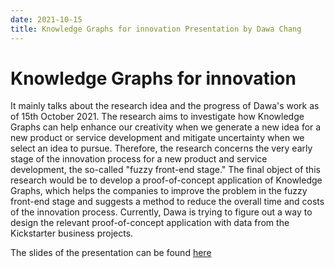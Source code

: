 ---
date: 2021-10-15
title: Knowledge Graphs for innovation Presentation by Dawa Chang
---


# Knowledge Graphs for innovation


It mainly talks about the research idea and the progress of Dawa's work as of 15th October 2021. The research aims to investigate how Knowledge Graphs can help enhance our creativity when we generate a new idea for a new product or service development and mitigate uncertainty when we select an idea to pursue. Therefore, the research concerns the very early stage of the innovation process for a new product and service development, the so-called "fuzzy front-end stage." The final object of this research would be to develop a proof-of-concept application of Knowledge Graphs, which helps the companies to improve the problem in the fuzzy front-end stage and suggests a method to reduce the overall time and costs of the innovation process. Currently, Dawa is trying to figure out a way to design the relevant proof-of-concept application with data from the Kickstarter business projects.

The slides of the presentation can be found [here](/downloads/2021-10-15-Chang_colloquium_slides.pdf)